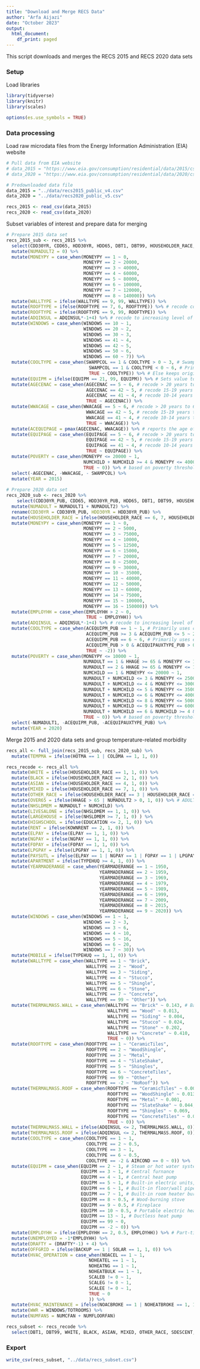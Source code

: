 ```yaml
---
title: "Download and Merge RECS Data"
author: "Arfa Aijazi"
date: "October 2023"
output:
  html_document:
    df_print: paged
---
```


This script downloads and merges the RECS 2015 and RECS 2020 data sets 

### Setup
Load libraries
```r
library(tidyverse)
library(knitr)
library(scales)

options(es.use_symbols = TRUE)
```

### Data processing
Load raw microdata files from the Energy Information Administration (EIA) website
```r
# Pull data from EIA website
# data_2015 = "https://www.eia.gov/consumption/residential/data/2015/csv/recs2015_public_v4.csv"
# data_2020 = "https://www.eia.gov/consumption/residential/data/2020/csv/recs2020_public_v5.csv"

# Predownloaded data file
data_2015 = "../data/recs2015_public_v4.csv"
data_2020 = "../data/recs2020_public_v5.csv"

recs_2015 <- read_csv(data_2015)
recs_2020 <- read_csv(data_2020)
```

Subset variables of interest and prepare data for merging
```r
# Prepare 2015 data set
recs_2015_sub <- recs_2015 %>%
  select(CDD30YR, CDD65, HDD30YR, HDD65, DBT1, DBT99, HOUSEHOLDER_RACE, SDESCENT, HHAGE, NUMADULT, NUMCHILD, MONEYPY, EMPLOYHH, EDUCATION, KOWNRENT, ELPAY, NGPAY, LPGPAY, FOPAY, UATYP10, TYPEHUQ, YEARMADERANGE, WALLTYPE, ROOFTYPE, ADQINSUL, DRAFTY, TOTROOMS, WINDOWS, WINFRAME, TYPEGLASS, AIRCOND, HEATHOME, COOLTYPE, SWAMPCOL, EQUIPM,  NOACDAYS, NOHEATDAYS, AGECENAC, WWACAGE, EQUIPAGE, NOACBROKE, NOHEATBROKE, NOACEL, NOHEATEL, NOHEATNG, NOHEATBULK, NUMCFAN, NUMFLOORFAN, BACKUP, SOLAR, SCALEG, SCALEB, SCALEE, HOTMA, COLDMA, NWEIGHT) %>%
  mutate(NUMADULT2 = 0) %>%
  mutate(MONEYPY = case_when(MONEYPY == 1 ~ 0,
                             MONEYPY == 2 ~ 20000,
                             MONEYPY == 3 ~ 40000,
                             MONEYPY == 4 ~ 60000,
                             MONEYPY == 5 ~ 80000,
                             MONEYPY == 6 ~ 100000,
                             MONEYPY == 7 ~ 120000,
                             MONEYPY == 8 ~ 140000)) %>%
  mutate(WALLTYPE = ifelse(WALLTYPE == 9, 99, WALLTYPE)) %>%
  mutate(ROOFTYPE = ifelse(ROOFTYPE == 7, 6, ROOFTYPE)) %>% # recode concrete tile roof
  mutate(ROOFTYPE = ifelse(ROOFTYPE == 9, 99, ROOFTYPE)) %>%
  mutate(ADQINSUL = ADQINSUL*-1+4) %>% # recode to increasing level of insulation
  mutate(WINDOWS = case_when(WINDOWS == 10 ~ 1,
                             WINDOWS == 20 ~ 2,
                             WINDOWS == 30 ~ 3,
                             WINDOWS == 41 ~ 4,
                             WINDOWS == 42 ~ 5,
                             WINDOWS == 50 ~ 6,
                             WINDOWS == 60 ~ 7)) %>%
  mutate(COOLTYPE = case_when(SWAMPCOL == 1 & COOLTYPE > 0 ~ 3, # Swamp cooler used in addition to another system
                               SWAMPCOL == 1 & COOLTYPE < 0 ~ 6, # Primarily uses swamp cooler
                               TRUE ~ COOLTYPE)) %>% # Else keeps original value
  mutate(EQUIPM = ifelse(EQUIPM == 21, 99, EQUIPM)) %>% # Sets value to 99 if the heating system type is other
  mutate(AGECENAC = case_when(AGECENAC == 5 ~ 6, # recode > 20 years to 6
                              AGECENAC == 42 ~ 5, # recode 15-19 years to 5
                              AGECENAC == 41 ~ 4, # recode 10-14 years to 4
                              TRUE ~ AGECENAC)) %>% 
  mutate(WWACAGE = case_when(WWACAGE == 5 ~ 6, # recode > 20 years to 6
                              WWACAGE == 42 ~ 5, # recode 15-19 years to 5
                              WWACAGE == 41 ~ 4, # recode 10-14 years to 4
                              TRUE ~ WWACAGE)) %>% 
  mutate(ACEQUIPAGE = pmax(AGECENAC, WWACAGE)) %>% # reports the age of the older air conditioning system
  mutate(EQUIPAGE = case_when(EQUIPAGE == 5 ~ 6, # recode > 20 years to 6
                              EQUIPAGE == 42 ~ 5, # recode 15-19 years to 5
                              EQUIPAGE == 41 ~ 4, # recode 10-14 years to 4
                              TRUE ~ EQUIPAGE)) %>%
  mutate(POVERTY = case_when(MONEYPY <= 20000 ~ 1,
                             NUMCHILD + NUMCHILD >= 4 & MONEYPY <= 40000 ~ 1, 
                             TRUE ~ 0)) %>% # based on poverty thresholds for 2015 by family size
  select(-AGECENAC, -WWACAGE, - SWAMPCOL) %>%
  mutate(YEAR = 2015)
  
# Prepare 2020 data set
recs_2020_sub <- recs_2020 %>%
    select(CDD30YR_PUB, CDD65, HDD30YR_PUB, HDD65, DBT1, DBT99, HOUSEHOLDER_RACE, SDESCENT, HHAGE, NUMADULT1, NUMADULT2, NUMCHILD, MONEYPY, EMPLOYHH, EDUCATION, KOWNRENT, ELPAY, NGPAY, LPGPAY, FOPAY, UATYP10, TYPEHUQ, YEARMADERANGE, WALLTYPE, ROOFTYPE, ADQINSUL, DRAFTY, TOTROOMS, WINDOWS, WINFRAME, TYPEGLASS, AIRCOND, HEATHOME, ACEQUIPM_PUB, ACEQUIPAUXTYPE_PUB, EQUIPM, NOACDAYS, NOHEATDAYS, ACEQUIPAGE, EQUIPAGE, NOACBROKE, NOHEATBROKE, NOACEL, NOHEATEL, NOHEATNG, NOHEATBULK, NUMCFAN, NUMFLOORFAN, BACKUP, SOLAR, SCALEG, HOTMA, COLDMA, NWEIGHT, TREESHAD) %>%
  mutate(NUMADULT = NUMADULT1 + NUMADULT2) %>%
  rename(CDD30YR = CDD30YR_PUB, HDD30YR = HDD30YR_PUB) %>%
  mutate(HOUSEHOLDER_RACE = ifelse(HOUSEHOLDER_RACE == 6, 7, HOUSEHOLDER_RACE)) %>%
  mutate(MONEYPY = case_when(MONEYPY == 1 ~ 0,
                             MONEYPY == 2 ~ 5000,
                             MONEYPY == 3 ~ 75000,
                             MONEYPY == 4 ~ 10000,
                             MONEYPY == 5 ~ 12500,
                             MONEYPY == 6 ~ 15000,
                             MONEYPY == 7 ~ 20000,
                             MONEYPY == 8 ~ 25000,
                             MONEYPY == 9 ~ 30000,
                             MONEYPY == 10 ~ 35000,
                             MONEYPY == 11 ~ 40000,
                             MONEYPY == 12 ~ 50000,
                             MONEYPY == 13 ~ 60000,
                             MONEYPY == 14 ~ 75000,
                             MONEYPY == 15 ~ 100000,
                             MONEYPY == 16 ~ 150000)) %>%
  mutate(EMPLOYHH = case_when(EMPLOYHH > 2 ~ 0,
                              TRUE ~ EMPLOYHH)) %>%
  mutate(ADQINSUL = ADQINSUL*-1+4) %>% # recode to increasing level of insulation
  mutate(COOLTYPE = case_when(ACEQUIPM_PUB == 1 ~ 1, # Primarily uses central air conditioner
                              ACEQUIPM_PUB >= 3 & ACEQUIPM_PUB <= 5 ~ 2, # Primarily uses ductless heat pumps, window or wall conditioner, and portable air conditioner
                              ACEQUIPM_PUB == 6 ~ 6, # Primarily uses evaporative or swamp cooler
                              ACEQUIPM_PUB > 0 & ACEQUIPAUXTYPE_PUB > 0 ~ 3,
                              TRUE ~ -2)) %>%
  mutate(POVERTY = case_when(MONEYPY <= 10000 ~ 1,
                             NUMADULT == 1 & HHAGE >= 65 & MONEYPY <= 12500 ~ 1,
                             NUMADULT == 2 & HHAGE >= 65 & MONEYPY <= 15000 ~ 1,
                             NUMCHILD == 1 & MONEYPY <= 20000 ~ 1,
                             NUMADULT + NUMCHILD <= 3 & MONEYPY <= 25000 ~ 1,
                             NUMADULT + NUMCHILD <= 4 & MONEYPY <= 30000 ~ 1,
                             NUMADULT + NUMCHILD <= 5 & MONEYPY <= 35000 ~ 1,
                             NUMADULT + NUMCHILD <= 6 & MONEYPY <= 40000 ~ 1,
                             NUMADULT + NUMCHILD <= 8 & MONEYPY <= 50000 ~ 1,
                             NUMADULT + NUMCHILD <= 9 & MONEYPY <= 60000 ~ 1, 
                             NUMADULT + NUMCHILD == 6 & NUMCHILD >= 4 & MONEYPY <= 35000 ~ 1,
                             TRUE ~ 0)) %>% # based on poverty thresholds for 2020 by family size
  select(-NUMADULT1, -ACEQUIPM_PUB, -ACEQUIPAUXTYPE_PUB) %>%
  mutate(YEAR = 2020) 
```

Merge 2015 and 2020 data sets and group temperature-related morbidity
```r
recs_all <- full_join(recs_2015_sub, recs_2020_sub) %>%
  mutate(TEMPMA = ifelse(HOTMA == 1 | COLDMA == 1, 1, 0))
```

```r
recs_recode <- recs_all %>%
  mutate(WHITE = ifelse(HOUSEHOLDER_RACE == 1, 1, 0)) %>%
  mutate(BLACK = ifelse(HOUSEHOLDER_RACE == 2, 1, 0)) %>%
  mutate(ASIAN = ifelse(HOUSEHOLDER_RACE == 4, 1, 0)) %>%
  mutate(MIXED = ifelse(HOUSEHOLDER_RACE == 7, 1, 0)) %>%
  mutate(OTHER_RACE = ifelse(HOUSEHOLDER_RACE == 3 | HOUSEHOLDER_RACE == 5 | HOUSEHOLDER_RACE == 6, 1, 0)) %>%
  mutate(OVER65 = ifelse(HHAGE > 65 | NUMADULT2 > 0, 1, 0)) %>% # ADULT2 in the 2020 data set counts the number of adults over 65
  mutate(NHSLDMEM = NUMADULT + NUMCHILD) %>%
  mutate(LIVESALONE = ifelse(NHSLDMEM == 1, 1, 0)) %>%
  mutate(LARGEHOUSE = ifelse(NHSLDMEM >= 7, 1, 0) ) %>%
  mutate(HIGHSCHOOL = ifelse(EDUCATION <= 2, 1, 0)) %>%
  mutate(RENT = ifelse(KOWNRENT == 2, 1, 0)) %>%
  mutate(ELPAY = ifelse(ELPAY == 1, 1, 0)) %>%
  mutate(NGPAY = ifelse(NGPAY == 1, 1, 0)) %>%
  mutate(FOPAY = ifelse(FOPAY == 1, 1, 0)) %>%
  mutate(LPGPAY = ifelse(LPGPAY == 1, 1, 0)) %>%
  mutate(PAYSUTL = ifelse(ELPAY == 1 | NGPAY == 1 | FOPAY == 1 | LPGPAY, 1, 0)) %>%
  mutate(APARTMENT = ifelse(TYPEHUQ >= 4, 1, 0)) %>%
  mutate(YEARMADERANGE = case_when(YEARMADERANGE == 1 ~ 1950,
                                   YEARMADERANGE == 2 ~ 1959,
                                   YEARMADERANGE == 3 ~ 1969,
                                   YEARMADERANGE == 4 ~ 1979,
                                   YEARMADERANGE == 5 ~ 1989,
                                   YEARMADERANGE == 6 ~ 1999,
                                   YEARMADERANGE == 7 ~ 2009,
                                   YEARMADERANGE == 8 ~ 2015,
                                   YEARMADERANGE == 9 ~ 2020)) %>%
  mutate(WINDOWS = case_when(WINDOWS == 1 ~ 1,
                             WINDOWS == 2 ~ 3,
                             WINDOWS == 3 ~ 6,
                             WINDOWS == 4 ~ 10,
                             WINDOWS == 5 ~ 16,
                             WINDOWS == 6 ~ 20,
                             WINDOWS == 7 ~ 30)) %>%
  mutate(MOBILE = ifelse(TYPEHUQ == 1, 1, 0)) %>%
  mutate(WALLTYPE = case_when(WALLTYPE == 1 ~ "Brick",
                              WALLTYPE == 2 ~ "Wood",
                              WALLTYPE == 3 ~ "Siding",
                              WALLTYPE == 4 ~ "Stucco",
                              WALLTYPE == 5 ~ "Shingle",
                              WALLTYPE == 6 ~ "Stone",
                              WALLTYPE == 7 ~ "Concrete",
                              WALLTYPE == 99 ~ "Other")) %>%
  mutate(THERMALMASS.WALL = case_when(WALLTYPE == "Brick" ~ 0.143, # Based on thermal mass calculation in separate spreadsheet
                                      WALLTYPE == "Wood" ~ 0.013,
                                      WALLTYPE == "Siding" ~ 0.004,
                                      WALLTYPE == "Stucco" ~ 0.024,
                                      WALLTYPE == "Stone" ~ 0.202,
                                      WALLTYPE == "Concrete" ~ 0.410,
                                      TRUE ~ 0)) %>%
  mutate(ROOFTYPE = case_when(ROOFTYPE == 1 ~ "CeramicTiles",
                              ROOFTYPE == 2 ~ "WoodShingle",
                              ROOFTYPE == 3 ~ "Metal",
                              ROOFTYPE == 4 ~ "SlateShake",
                              ROOFTYPE == 5 ~ "Shingles",
                              ROOFTYPE == 6 ~ "ConcreteTiles",
                              ROOFTYPE == 99 ~ "Other",
                              ROOFTYPE == -2 ~ "NoRoof")) %>%
  mutate(THERMALMASS.ROOF = case_when(ROOFTYPE == "CeramicTiles" ~ 0.008, # Based on thermal mass calculation in separate spreadsheet
                                      ROOFTYPE == "WoodShingle" ~ 0.013,
                                      ROOFTYPE == "Metal" ~ 0.001,
                                      ROOFTYPE == "SlateShake" ~ 0.044,
                                      ROOFTYPE == "Shingles" ~ 0.069,
                                      ROOFTYPE == "ConcreteTiles" ~ 0.038,
                                      TRUE ~ 0)) %>%
  mutate(THERMALMASS.WALL = ifelse(ADQINSUL <= 2, THERMALMASS.WALL, 0)) %>%
  mutate(THERMALMASS.ROOF = ifelse(ADQINSUL <= 2, THERMALMASS.ROOF, 0)) %>%
  mutate(COOLTYPE = case_when(COOLTYPE == 1 ~ 1,
                              COOLTYPE == 2 ~ 0.5,
                              COOLTYPE == 3 ~ 1,
                              COOLTYPE == 6 ~ 0.5,
                              COOLTYPE == -2 & AIRCOND == 0 ~ 0)) %>%
  mutate(EQUIPM = case_when(EQUIPM == 2 ~ 1, # Steam or hot water system with radiators or pipes
                            EQUIPM == 3 ~ 1, # Central furnance
                            EQUIPM == 4 ~ 1, # Central heat pump
                            EQUIPM == 5 ~ 1, # Built-in electric units, installed in walls, ceilings, baseboards, or floors
                            EQUIPM == 6 ~ 1, # Built-in floor/wall pipeless furnace
                            EQUIPM == 7 ~ 1, # Built-in room heater burning gas, oil, or kerosene
                            EQUIPM == 8 ~ 0.5, # Wood-burning stove
                            EQUIPM == 9 ~ 0.5, # Fireplace
                            EQUIPM == 10 ~ 0.5, # Portable electric heater
                            EQUIPM == 13 ~ 1, # Ductless heat pump
                            EQUIPM == 99 ~ 0, 
                            EQUIPM == -2 ~ 0)) %>%
  mutate(EMPLOYHH = ifelse(EMPLOYHH == 2, 0.5, EMPLOYHH)) %>% # Part-time employment
  mutate(UNEMPLOYED = -1*EMPLOYHH) %>%
  mutate(DRAFTY = (DRAFTY*-1) + 4) %>%
  mutate(OFFGRID = ifelse(BACKUP == 1 | SOLAR == 1, 1, 0)) %>%
  mutate(HVAC_OPERATION = case_when(NOACEL == 1 ~ 1,
                               NOHEATEL == 1 ~ 1,
                               NOHEATNG == 1 ~ 1,
                               NOHEATBULK == 1 ~ 1,
                               SCALEB != 0 ~ 1, 
                               SCALEG != 0 ~ 1,
                               SCALEE != 0 ~ 1,
                               TRUE ~ 0
                               )) %>%
  mutate(HVAC_MAINTENANCE = ifelse(NOACBROKE == 1 | NOHEATBROKE == 1, 1, 0)) %>%
  mutate(WWR = WINDOWS/TOTROOMS) %>%
  mutate(NUMFANS = NUMCFAN + NUMFLOORFAN)
```

```r
recs_subset <- recs_recode %>%
  select(DBT1, DBT99, WHITE, BLACK, ASIAN, MIXED, OTHER_RACE, SDESCENT, OVER65, LIVESALONE, LARGEHOUSE, POVERTY, UNEMPLOYED, HIGHSCHOOL, RENT, ELPAY, NGPAY, LPGPAY, FOPAY, APARTMENT, MOBILE, YEARMADERANGE, THERMALMASS.WALL, THERMALMASS.ROOF, ADQINSUL, DRAFTY, WWR, TYPEGLASS, COOLTYPE, EQUIPM, HVAC_OPERATION, HVAC_MAINTENANCE, NUMFANS, OFFGRID, TEMPMA)
```

### Export
```r
write_csv(recs_subset, "../data/recs_subset.csv")
```



